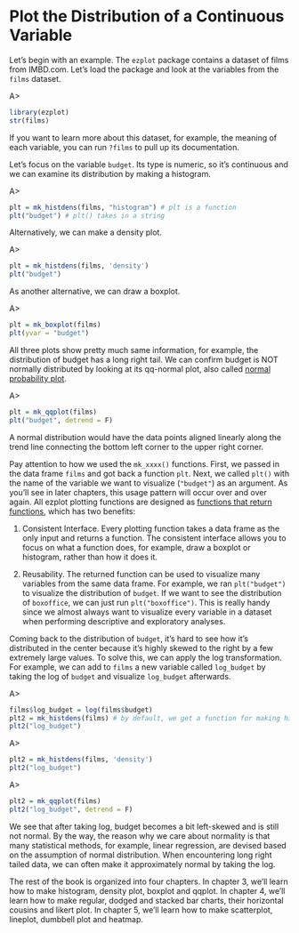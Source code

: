 # Plot the Distribution of a Continuous Variable

Let's begin with an example. The `ezplot` package contains a dataset of films from IMBD.com. Let's load the package and look at the variables from the `films` dataset.

A>
```r
library(ezplot)
str(films)
```

If you want to learn more about this dataset, for example, the meaning of each variable, you can run `?films` to pull up its documentation. 

Let's focus on the variable `budget`. Its type is numeric, so it's continuous and we can examine its distribution by making a histogram.

A>
```r
plt = mk_histdens(films, "histogram") # plt is a function
plt("budget") # plt() takes in a string
```

Alternatively, we can make a density plot.

A>
```r
plt = mk_histdens(films, 'density') 
plt("budget") 
```

As another alternative, we can draw a boxplot.

A>
```r
plt = mk_boxplot(films) 
plt(yvar = "budget") 
```

All three plots show pretty much same information, for example, the distribution of budget has a long right tail. We can confirm budget is NOT normally distributed by looking at its qq-normal plot, also called [normal probability plot](https://en.wikipedia.org/wiki/Normal_probability_plot). 

A>
```r
plt = mk_qqplot(films) 
plt("budget", detrend = F) 
```

A normal distribution would have the data points aligned linearly along the 
trend line connecting the bottom left corner to the upper right corner. 

Pay attention to how we used the `mk_xxxx()` functions. First, we passed in
the data frame `films` and got back a function `plt`. Next, we called 
`plt()` with the name of the variable we want to visualize (`"budget"`) as an
argument. As you'll see in later chapters, this usage pattern will occur over 
and over again. All ezplot plotting functions are designed as [functions that return functions](http://masterr.org/r/functions-that-return-functions/), which has two 
benefits: 

1. Consistent Interface. Every plotting function takes a data frame as the only
input and returns a function. The consistent interface allows you to focus on 
what a function does, for example, draw a boxplot or histogram, rather than how 
it does it. 

2. Reusability. The returned function can be used to visualize many variables 
from the same data frame. For example, we ran `plt("budget")` to visualize
the distribution of `budget`. If we want to see the distribution of `boxoffice`,
we can just run `plt("boxoffice")`. This is really handy since we almost always 
want to visualize every variable in a dataset when performing descriptive and
exploratory analyses. 

Coming back to the distribution of `budget`, it's hard to see how it's 
distributed in the center because it's highly skewed to the right by a few 
extremely large values. To solve this, we can apply the log transformation. 
For example, we can add to `films` a new variable called `log_budget` by 
taking the log of `budget` and visualize `log_budget` afterwards.

A>
```r
films$log_budget = log(films$budget)
plt2 = mk_histdens(films) # by default, we get a function for making histograms
plt2("log_budget")
```

A>
```r
plt2 = mk_histdens(films, 'density')
plt2("log_budget")
```

A>
```r
plt2 = mk_qqplot(films)
plt2("log_budget", detrend = F)
```

We see that after taking log, budget becomes a bit left-skewed and is still
not normal. By the way, the reason why we care about normality is that many 
statistical methods, for example, linear regression, are devised based on the 
assumption of normal distribution. When encountering long right tailed data, 
we can often make it approximately normal by taking the log. 

The rest of the book is organized into four chapters. In chapter 3, we'll learn
how to make histogram, density plot, boxplot and qqplot. In chapter 4, we'll 
learn how to make regular, dodged and stacked bar charts, their horizontal
cousins and likert plot. In chapter 5, we'll learn how to make scatterplot, 
lineplot, dumbbell plot and heatmap.

